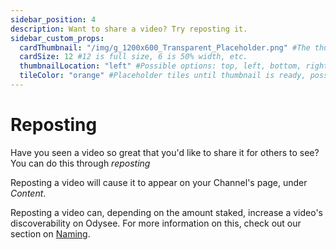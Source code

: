 ```yaml
---
sidebar_position: 4
description: Want to share a video? Try reposting it.
sidebar_custom_props:
  cardThumbnail: "/img/g_1200x600_Transparent_Placeholder.png" #The thumbnail on the category card.
  cardSize: 12 #12 is full size, 6 is 50% width, etc.
  thumbnailLocation: "left" #Possible options: top, left, bottom, right, none
  tileColor: "orange" #Placeholder tiles until thumbnail is ready, possible options: blue, cream, darkpurple, lightpurple, mauve, orange, pink, none
---
```


# Reposting

Have you seen a video so great that you'd like to share it for others to see? You can do this through *reposting*

Reposting a video will cause it to appear on your Channel's page, under *Content*.

Reposting a video can, depending on the amount staked, increase a video's discoverability on Odysee. For more information on this, check out our section on [Naming](/category-blockchain/category-staking/naming).
